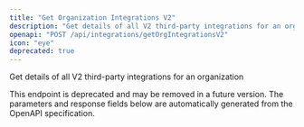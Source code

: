 ```yaml
---
title: "Get Organization Integrations V2"
description: "Get details of all V2 third-party integrations for an organization"
openapi: "POST /api/integrations/getOrgIntegrationsV2"
icon: "eye"
deprecated: true
---
```


Get details of all V2 third-party integrations for an organization

<Warning>
This endpoint is deprecated and may be removed in a future version.
</Warning>

<Note>
The parameters and response fields below are automatically generated from the OpenAPI specification.
</Note>
